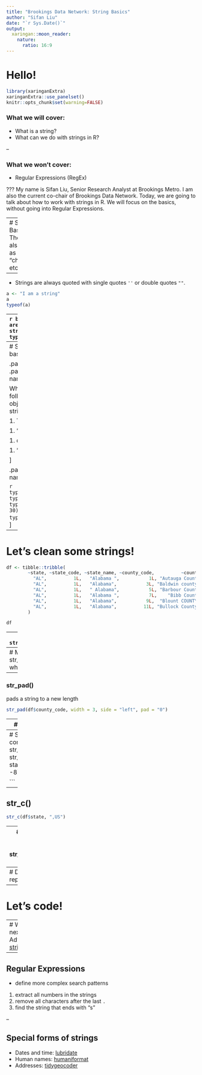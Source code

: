 ```yaml
---
title: "Brookings Data Network: String Basics"
author: "Sifan Liu"
date: "`r Sys.Date()`"
output:
  xaringan::moon_reader:
    nature:
      ratio: 16:9
---
```


# Hello!

```r
library(xaringanExtra)
xaringanExtra::use_panelset()
knitr::opts_chunk$set(warning=FALSE)
```

### What we will cover:
- What is a string?
- What can we do with strings in R?

--

### What we won't cover:
- Regular Expressions (RegEx)

???
My name is Sifan Liu, Senior Research Analyst at Brookings Metro. I am also the current co-chair of Brookings Data Network. 
Today, we are going to talk about how to work with strings in R. We will focus on the basics, without going into Regular Expressions.

---
# String Basics
- They are also known as "text", "characters", etc. 

--

- Strings are always quoted with single quotes `''` or double quotes `""`.
```r
a <- "I am a string"
a
typeof(a)
```
--
```r
b <- c("We are", "also strings")
b
typeof(b)
```

```r
as.data.frame(b)
```

---
# String basics

.panelset[
.panel[.panel-name[Quiz]

Which of the following object is not a string?

1. TRUE

1. "16"

1. c("a", "30")

1. "\n"


]

.panel[.panel-name[Answer]

```r

typeof(TRUE)
typeof("16")
typeof(c("a", 30))
typeof("\n")
```
]
]

---

# Let's clean some strings!

```r
df <- tibble::tribble(
        ~state, ~state_code, ~state_name, ~county_code,          ~county,
          "AL",          1L,   "Alabama ",           1L, "Autauga County",
          "AL",          1L,   "Alabama",           3L, "Baldwin county",
          "AL",          1L,   " Alabama",           5L, "Barbour County",
          "AL",          1L,   "Alabama ",           7L,    "Bibb County",
          "AL",          1L,   "Alabama",           9L,  "Blount COUNTY",
          "AL",          1L,   "Alabama",          11L, "Bullock County"
        )

```

```r
df
```
--
```r
library(stringr)
str_length(df$state_name)
```
---
# Managing length
### str_trim()
removes whitespace from a string
```r
df$state_name %>% 
  str_trim() %>%
  str_length()
```
--
### str_pad()
pads a string to a new length
```r
str_pad(df$county_code, width = 3, side = "left", pad = "0")
```

---
# Convert case

```r
str_to_lower("Blount COUNTY")
str_to_upper("Blount COUNTY")
str_to_title("Blount COUNTY")
```
---
# Subset and combine
## str_sub()
```r
str_sub(df$county, start = 1, end = -8)

```

--
## str_c()
```r
str_c(df$state, ",US")
```

---
# Detect, extract, replace
## str_detect()
```r
str_detect(df$county, "a")

df %>% 
  dplyr::filter(str_detect(county, "a"))
```

---
# Detect, extract, replace
## str_extract
```r
str_extract(df$county, "county")
```
## str_replace
```r
df$county %>% 
  str_to_lower() %>% 
  str_replace("county", "cty")
```

---
# Let's code!

---
# What's next?
## Advanced 
[stringi](https://stringi.gagolewski.com/)

--

## Regular Expressions
- define more complex search patterns
1. extract all numbers in the strings
2. remove all characters after the last `.`
3. find the string that ends with "s"

--

## Special forms of strings
- Dates and time: [lubridate](https://lubridate.tidyverse.org/)
- Human names: [humaniformat](https://cran.r-project.org/web/packages/humaniformat/vignettes/Introduction.html)
- Addresses: [tidygeocoder](https://cran.r-project.org/web/packages/tidygeocoder/vignettes/tidygeocoder.html)